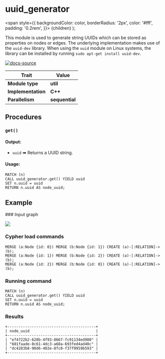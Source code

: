 
# uuid_generator

  <span
    style={{
      backgroundColor: color,
      borderRadius: '2px',
      color: '#fff',
      padding: '0.2rem',
    }}>
    {children}
  </span>
);

This module is used to generate string UUIDs which can be stored as properties
on nodes or edges. The underlying implementation makes use of the `uuid-dev`
library. When using the `uuid` module on Linux systems, the library can be
installed by running `sudo apt-get install uuid-dev`.

[![docs-source](https://img.shields.io/badge/source-uuid-FB6E00?logo=github&style=for-the-badge)](https://github.com/memgraph/mage/blob/main/cpp/uuid_module/uuid_module.cpp)

| Trait               | Value                                                 |
| ------------------- | ----------------------------------------------------- |
| **Module type**     | <Highlight color="#FB6E00">**util**</Highlight>  |
| **Implementation**  | <Highlight color="#FB6E00">**C++**</Highlight>        |
| **Parallelism**     | <Highlight color="#FB6E00">**sequential**</Highlight> |

## Procedures

### `get()`

#### Output:

* `uuid` ➡ Returns a UUID string.


#### Usage:
```cypher
MATCH (n)
CALL uuid_generator.get() YIELD uuid
SET n.uuid = uuid
RETURN n.uuid AS node_uuid;
```

## Example

<Steps>
### Input graph

![](/pages/advanced-algorithms/available-algorithms/uuid_generator/uuid-generator-1.png)

### Cypher load commands

```cypher
MERGE (a:Node {id: 0}) MERGE (b:Node {id: 1}) CREATE (a)-[:RELATION]->(b);
MERGE (a:Node {id: 1}) MERGE (b:Node {id: 2}) CREATE (a)-[:RELATION]->(b);
MERGE (a:Node {id: 2}) MERGE (b:Node {id: 0}) CREATE (a)-[:RELATION]->(b);
```

### Running command

```cypher
MATCH (n)
CALL uuid_generator.get() YIELD uuid
SET n.uuid = uuid
RETURN n.uuid AS node_uuid;
```

### Results

```plaintext
+----------------------------------------+
| node_uuid                              |
+----------------------------------------+
| "ef4722b2-628b-4f93-8667-fc91134ed980" |
| "601faade-8c61-4dc3-a68a-693fed4ad40c" |
| "dc4283b8-90d6-402e-8fc0-f37f9959b593" |
+----------------------------------------+
```
</Steps>
